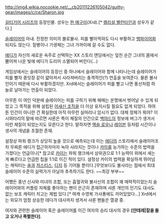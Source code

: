 http://img4.wikia.nocookie.net/__cb20111226105042/guilty-gear/images/c/ce/Sharon.jpg

[[길티기어 시리즈]]의 등장인물. 성우는 [[한 메구미]](Xrd).[* [[램리설 밸런타인]]과 성우가 같다.]

[[슬레이어(길티기어 시리즈)|슬레이어]]의 아내. 진정한 의미의 불로불사. 피를 빨아먹혀도 다시 부활하고 [[뱀파이어]]화 되지도 않는다. 질병이나 기생체는 그녀 가까이에 갈 수도 없다.

[[에디]]가 자신의 새로운 숙주로 선택하는 XX 스토리 엔딩에서는 덮친 순간 그녀의 몸에서 뿜어져 나온 빛에 에디가 도리어 소멸되어 버린다(...)

게임상에서는 슬레이어의 등장신 중 하나에서 슬레이어와 함께 나타나는데 슬레이어가 피를 빨자 종잇장 같이 얇아져서 사라져버리는 충격적인(?) 연출을 보여준다. 물론 불사인이기 때문에 다시 부활하겠지만. Xrd에서는 슬레이어가 피를 빨고 나면 풍선처럼 하늘로 날아가는 연출이 되었다.

아무튼 이 여인 덕분에 슬레이어는 피를 구하기 위해 헤매는 운명에서 벗어날 수 있게 되었고 그 목적을 위해 설립된 [[어새신 조직]]을 더 이상 유지시킬 필요도 없게 되었다. 하여튼 인간이 아니란 건 확실한데 아직 아무런 실마리나 암시가 없다. 대체 정체가 뭐야? 이시와타리의 말에 따르면 샤론은 특이 체질의 인간으로 [[백야드]]의 정보에 버그가 생겨서 이런 체질이 되었는지도 모른다고 한다. 말하자면 [[액슬 로우]]나 [[레이븐(길티기어)|레이븐]] 등처럼 시간이나 생사의 개념을 초월한 존재.

설정상 파워 랭크가 상당히 높을 것으로 예측되는데 이는 [[에디]]의 스토리에서 슬레이어조차 무찌른 에디가 접근하자마자 녹아 사라지는 것이나 [[카이 키스크|카이]]를 능가하는 수준의 법력을 가졌다는 언급이나[* 참고로 [[카이 키스크|카이]]는 파워 랭크에서 상위권으로 1:1 능력이 위에서 세는 게 빠르다고 언급한 칩을 1:1로 이긴 적이 있다. 설정상 카이의 법력을 확실하게 뛰어넘는 캐릭터는 [[솔 배드가이|솔]]과 [[저스티스(길티기어)|저스티스]], [[디지(길티기어)|디지]] 등 기어들 뿐이다.]무엇보다도 불사라는 점에서 최대 슬레이어 수준의 실력가가 아닐까 추측하기도 한다. ~~최강 부부~~

어쨌든 중년 신사와 미녀의 조합, 또는 흡혈귀와 불사신의 조합이 꽤 매력적이었는지 슬레이어와의 커플링 자체를 좋아하는 팬이 은근히 존재하며 샤론 개인의 인기도 대사도 없는 보조 캐릭터 치고는 제법 있다.[* 여캐 수영복 가샤퐁에도 끼어있었다...] Xrd에서는 외모가 엄청 상승한 데다가 대사까지 생겨서 샤론 팬들은 열광 중.

여자와 관련한 슬레이어 혹은 슬레이어를 이긴 여자의 승리 대사의 경우 '''[얀데레|칼을 들고 오거나 폭렬한다]'''.
